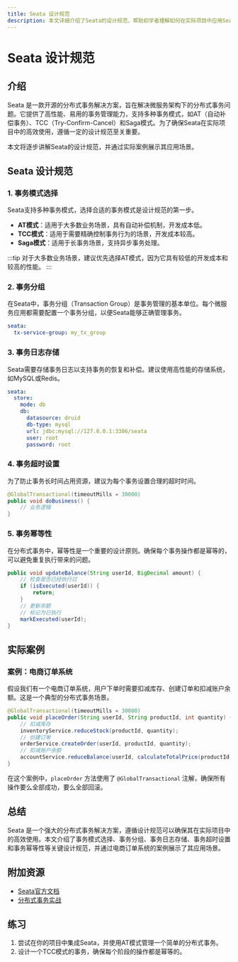 ```yaml
---
title: Seata 设计规范
description: 本文详细介绍了Seata的设计规范，帮助初学者理解如何在实际项目中应用Seata进行分布式事务管理。
---
```


# Seata 设计规范

## 介绍

Seata 是一款开源的分布式事务解决方案，旨在解决微服务架构下的分布式事务问题。它提供了高性能、易用的事务管理能力，支持多种事务模式，如AT（自动补偿事务）、TCC（Try-Confirm-Cancel）和Saga模式。为了确保Seata在实际项目中的高效使用，遵循一定的设计规范至关重要。

本文将逐步讲解Seata的设计规范，并通过实际案例展示其应用场景。

## Seata 设计规范

### 1. 事务模式选择

Seata支持多种事务模式，选择合适的事务模式是设计规范的第一步。

- **AT模式**：适用于大多数业务场景，具有自动补偿机制，开发成本低。
- **TCC模式**：适用于需要精确控制事务行为的场景，开发成本较高。
- **Saga模式**：适用于长事务场景，支持异步事务处理。

:::tip
对于大多数业务场景，建议优先选择AT模式，因为它具有较低的开发成本和较高的性能。
:::

### 2. 事务分组

在Seata中，事务分组（Transaction Group）是事务管理的基本单位。每个微服务应用都需要配置一个事务分组，以便Seata能够正确管理事务。

```yaml
seata:
  tx-service-group: my_tx_group
```

### 3. 事务日志存储

Seata需要存储事务日志以支持事务的恢复和补偿。建议使用高性能的存储系统，如MySQL或Redis。

```yaml
seata:
  store:
    mode: db
    db:
      datasource: druid
      db-type: mysql
      url: jdbc:mysql://127.0.0.1:3306/seata
      user: root
      password: root
```

### 4. 事务超时设置

为了防止事务长时间占用资源，建议为每个事务设置合理的超时时间。

```java
@GlobalTransactional(timeoutMills = 30000)
public void doBusiness() {
    // 业务逻辑
}
```

### 5. 事务幂等性

在分布式事务中，幂等性是一个重要的设计原则。确保每个事务操作都是幂等的，可以避免重复执行带来的问题。

```java
public void updateBalance(String userId, BigDecimal amount) {
    // 检查是否已经执行过
    if (isExecuted(userId)) {
        return;
    }
    // 更新余额
    // 标记为已执行
    markExecuted(userId);
}
```

## 实际案例

### 案例：电商订单系统

假设我们有一个电商订单系统，用户下单时需要扣减库存、创建订单和扣减账户余额。这是一个典型的分布式事务场景。

```java
@GlobalTransactional(timeoutMills = 30000)
public void placeOrder(String userId, String productId, int quantity) {
    // 扣减库存
    inventoryService.reduceStock(productId, quantity);
    // 创建订单
    orderService.createOrder(userId, productId, quantity);
    // 扣减账户余额
    accountService.reduceBalance(userId, calculateTotalPrice(productId, quantity));
}
```

在这个案例中，`placeOrder` 方法使用了 `@GlobalTransactional` 注解，确保所有操作要么全部成功，要么全部回滚。

## 总结

Seata 是一个强大的分布式事务解决方案，遵循设计规范可以确保其在实际项目中的高效使用。本文介绍了事务模式选择、事务分组、事务日志存储、事务超时设置和事务幂等性等关键设计规范，并通过电商订单系统的案例展示了其应用场景。

## 附加资源

- [Seata官方文档](https://seata.io/zh-cn/docs/overview/what-is-seata.html)
- [分布式事务实战](https://time.geekbang.org/column/intro/100030201)

## 练习

1. 尝试在你的项目中集成Seata，并使用AT模式管理一个简单的分布式事务。
2. 设计一个TCC模式的事务，确保每个阶段的操作都是幂等的。
